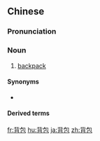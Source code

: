 ==Chinese==
{{zh-forms}}

===Pronunciation===
{{zh-pron
|m=bēibāo,er=y
|c=bui3 baau1
|mn=pòe-pau
|cat=n
}}

===Noun===
{{zh-noun}}

# [[backpack]]

====Synonyms====
* {{zh-l|背囊}}

====Derived terms====
{{zh-der|背包袱|背包客|背包客棧}}

{{zh-cat|Intermediate}}

[[fr:背包]]
[[hu:背包]]
[[ja:背包]]
[[zh:背包]]